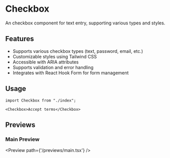 # Checkbox

An checkbox component for text entry, supporting various types and styles.

## Features

- Supports various checkbox types (text, password, email, etc.)
- Customizable styles using Tailwind CSS
- Accessible with ARIA attributes
- Supports validation and error handling
- Integrates with React Hook Form for form management

## Usage

```tsx
import Checkbox from "./index";

<Checkbox>Accept terms</Checkbox>
```

## Previews

### Main Preview
<Preview path={'/previews/main.tsx'} />
